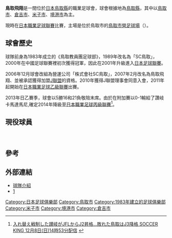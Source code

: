 {{noteTA|G1=足球|G2=JLeague}}
{{Football club infobox
| clubname   = 鳥取飛翔
| fullname   = ガイナーレ鳥取
| nickname   = 
| image      = [[Image:鳥取飛翔logo.png|logo]]
| founded    = 1983年
| city       = [[鳥取市|鳥取市]]
| ground     = [[鳥取市營足球場|鳥取市營足球場]]<br />(Axis Bird Stadium)
| capacity   = 16,033
| chairman   = [[塚野真樹|塚野真樹]]<br />[[岡野雅行|岡野雅行]]
| manager    = [[高木理己|高木理己]]
| league     = [[日本職業足球丙級聯賽|日本職業足球丙級聯賽]]
| season     = 2021
| position   = 日丙，第 12 位
| shirtsupplier= [[SOCCER_JUNKY|SOCCER JUNKY]]
| pattern_la1=|pattern_b1=|pattern_ra1=
| leftarm1=00CC00|body1=00CC00|rightarm1=00CC00|shorts1=00CC00|socks1=00CC00
| pattern_la2=|pattern_b2=|pattern_ra2=
| leftarm2=FFFFFF|body2=FFFFFF|rightarm2=FFFFFF|shorts2=FFFFFF|socks2=FFFFFF
}}
{{japanese|japanese=ガイナーレ鳥取|kana=ガイナーレとっとり|romaji=Gainare Tottori}}

'''鳥取飛翔'''是一間位於[[日本|日本]][[鳥取縣|鳥取縣]]的職業足球會，球會根據地為[[鳥取縣|鳥取縣]]，其中以[[鳥取市|鳥取市]]、[[倉吉市|倉吉市]]、[[米子市|米子市]]、[[境港市|境港市]]為主。

現時在[[日本職業足球聯賽|日本職業足球聯賽]]比賽，主場是位於鳥取市的[[鳥取市營足球場|鳥取市營足球場]]（{{lang|ja|とっとりしえいサッカーじょう}}）。

== 球會歷史 ==
球隊前身為1983年成立的《鳥取教員團足球部》，1989年改名為「SC鳥取」，2000年在中國足球聯賽裡初次獲得冠軍，因此在2001年升級進入[[日本足球聯賽_(1999年以後)|日本足球聯賽]]。

2006年12月球會改組為營運公司「株式會社SC鳥取」，2007年2月改名為鳥取飛翔、並被承認獲得加盟[[J聯盟|J聯盟]]的資格。2010年獲得J聯盟理事會同意入會，2011年起開始在[[日本職業足球乙級聯賽|日本職業足球乙級聯賽]]出賽。

2013年日乙賽季，球會以5勝16和21負敬陪末席。由於在附加賽以0-1輸給了讚岐卡馬達馬尼,確定2014年降級至[[日本職業足球丙級聯賽|日本職業足球丙級聯賽]]<ref>[http://headlines.yahoo.co.jp/hl?a=20131208-00153591-soccerk-socc  入れ替え戦制した讃岐がJFLからJ2昇格…敗れた鳥取はJ3降格 SOCCER KING 12月8日(日)14時53分配信] {{webarchive|url=https://web.archive.org/web/20131211223233/http://headlines.yahoo.co.jp/hl?a=20131208-00153591-soccerk-socc |date=2013-12-11 }}</ref>。

==現役球員==
{{Fs start}}
{{Fs player|no=1|nat=Japan|name=[[井上敦史　|井上敦史　]]|pos=GK}}
{{Fs player|no=2|nat=Japan|name=[[尾崎瑛一郎|尾崎瑛一郎]]　|pos=DF}}
{{Fs player|no=3|nat=Japan|name=[[加藤秀典|加藤秀典]]　　|pos=DF}}
{{Fs player|no=4|nat=Japan|name=[[服部年宏|服部年宏]]　|pos=MF}}
{{Fs player|no=6|nat=Japan|name=[[小井手翔太　|小井手翔太　]]|pos=MF}}
{{Fs player|no=7|nat=Japan|name=[[梅田直哉|梅田直哉]]|pos=FW}}　 
{{Fs player|no=8|nat=Japan|name=[[塚野ハメド|塚野ハメド]]|pos=FW}}
{{Fs player|no=9|nat=Japan|name=[[実信憲明|実信憲明]]|pos=MF}}　
{{Fs player|no=10|nat=Japan|name=[[阿部祐大朗|阿部祐大朗]]|pos=FW}}
{{Fs player|no=11|nat=Japan|name=[[宮澤裕樹|宮澤裕樹]]|pos=MF}}　　
{{Fs player|no=13|nat=Japan|name=[[美尾敦|美尾敦]]|pos=MF}}
{{Fs player|no=14|nat=Japan|name=[[吉野智行|吉野智行]]|pos=DF}}　
{{Fs mid}}
{{Fs player|no=15|nat=Japan|name=[[内間安路　　|内間安路　　]]|pos=MF}}
{{Fs player|no=16|nat=Chinese Taipei|name=[[羅志恩　|羅志恩　]]|pos=MF}}
{{Fs player|no=17|nat=Japan|name=[[鶴見聡貴　|鶴見聡貴　]]|pos=DF}}
{{Fs player|no=18|nat=Japan|name=[[鈴木伸貴　|鈴木伸貴　]]|pos=DF}}
{{Fs player|no=19|nat=Japan|name=[[住田貴彦　|住田貴彦　]]|pos=FW}}
{{Fs player|no=20|nat=Japan|name=[[冨山達行　|冨山達行　]]|pos=DF}}
{{Fs player|no=21|nat=Japan|name=[[多田大介　|多田大介　]]|pos=GK}}
{{Fs player|no=22|nat=Japan|name=[[森英次郎　|森英次郎　]]|pos=DF}}
{{Fs player|no=23|nat=Japan|name=[[水本勝成　|水本勝成　]]|pos=MF}}
{{Fs player|no=25|nat=Japan|name=[[奥山泰裕　|奥山泰裕　]]|pos=DF}}
{{Fs player|no=27|nat=Chinese Taipei|name=[[羅志安　|羅志安　]]|pos=MF}}
{{Fs player|no=32|nat=Kenya|name=[[奧布賴恩|奧布賴恩]]|pos=FW}}
{{Fs end}}

==參考==
<div class="references-small">
<references />
</div>

==外部連結==

*[http://www.gainare.co.jp/ 球隊介紹]
*[http://www.j-league.or.jp/club/tottori/日職聯官方網站]{{dead link|date=2018年5月 |bot=InternetArchiveBot |fix-attempted=yes }}

{{fb start}}
{{日本職業足球聯賽}}
{{fb end}}

{{DEFAULTSORT:Gainare Tottori}}
[[Category:日本足球俱樂部|Category:日本足球俱樂部]]
[[Category:鳥取市|Category:鳥取市]]
[[Category:1983年建立的足球俱樂部|Category:1983年建立的足球俱樂部]]
[[Category:米子市|Category:米子市]]
[[Category:境港市|Category:境港市]]
[[Category:倉吉市|Category:倉吉市]]
